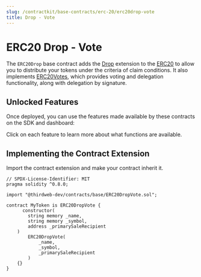 ```yaml
---
slug: /contractkit/base-contracts/erc-20/erc20drop-vote
title: Drop - Vote
---
```



# ERC20 Drop - Vote

The `ERC20Drop` base contract adds the [Drop](/sdk/interacting-with-contracts/erc721/erc20drop) extension to the [ERC20](/contractkit/base-contracts/erc-20/erc20base)
to allow you to distribute your tokens under the criteria of claim conditions. It also
implements [ERC20Votes](https://github.com/OpenZeppelin/openzeppelin-contracts/blob/master/contracts/token/ERC20/extensions/ERC20Votes.sol),
which provides voting and delegation functionality, along with delegation by signature.

<ViewContractCodeButton
  link="https://github.com/thirdweb-dev/contracts/blob/main/contracts/base/ERC20DropVote.sol"
  name="ERC20DropVote"
/>

## Unlocked Features

Once deployed, you can use the features made available by these contracts on the SDK and dashboard:

Click on each feature to learn more about what functions are available.

<div className="row" style={{ marginBottom: 24, flexWrap: "wrap" }}>
  <div className="col col--4" style={{ padding: 8 }}>
    <QuickstartCard
      name="ERC20 Standard"
      link="/sdk/interacting-with-contracts/erc20"
      image="/assets/icons/token.png"
    />
  </div>
  <div className="col col--4" style={{ padding: 8 }}>
    <QuickstartCard
      name="Burnable"
      link="/sdk/interacting-with-contracts/erc721/erc20burnable"
      image="/assets/icons/token.png"
    />
  </div>
  <div className="col col--4" style={{ padding: 8 }}>
    <QuickstartCard
      name="Claim"
      link="/sdk/interacting-with-contracts/erc721/erc20drop"
      image="/assets/icons/token.png"
    />
  </div>
  <div className="col col--4" style={{ padding: 8 }}>
    <QuickstartCard
      name="Contract Metadata"
      link="/sdk/advanced-features/contract-settings"
      image="/assets/icons/general.png"
    />
  </div>
  <div className="col col--4" style={{ padding: 8 }}>
    <QuickstartCard
      name="Ownable"
      link="/contractkit/extension-contracts/ownable"
      image="/assets/icons/general.png"
    />
  </div>
  <div className="col col--4" style={{ padding: 8 }}>
    <QuickstartCard
      name="Primary Sale"
      link="/sdk/advanced-features/contract-settings#primary-sale"
      image="/assets/icons/general.png"
    />
  </div>
</div>

## Implementing the Contract Extension

Import the contract extension and make your contract inherit it.

```solidity
// SPDX-License-Identifier: MIT
pragma solidity ^0.8.0;

import "@thirdweb-dev/contracts/base/ERC20DropVote.sol";

contract MyToken is ERC20DropVote {
	  constructor(
        string memory _name,
        string memory _symbol,
        address _primarySaleRecipient
    )
        ERC20DropVote(
            _name,
            _symbol,
            _primarySaleRecipient
        )
    {}
}
```
